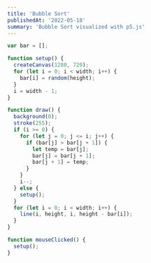 ```yaml
---
title: 'Bubble Sort'
publishedAt: '2022-05-18'
summary: 'Bubble Sort visualized with p5.js'
---
```


<CodeIframe
  src="/source/bubble-sort-p5/index.html"
  width={1280}
  height={720}
  scalew={0.525}
  scaleh={0.6}
/>

```js
var bar = [];

function setup() {
  createCanvas(1280, 720);
  for (let i = 0; i < width; i++) {
    bar[i] = random(height);
  }
  i = width - 1;
}

function draw() {
  background(0);
  stroke(255);
  if (i >= 0) {
    for (let j = 0; j <= i; j++) {
      if (bar[j] > bar[j + 1]) {
        let temp = bar[j];
        bar[j] = bar[j + 1];
        bar[j + 1] = temp;
      }
    }
    i--;
  } else {
    setup();
  }
  for (let i = 0; i < width; i++) {
    line(i, height, i, height - bar[i]);
  }
}

function mouseClicked() {
  setup();
}
```
